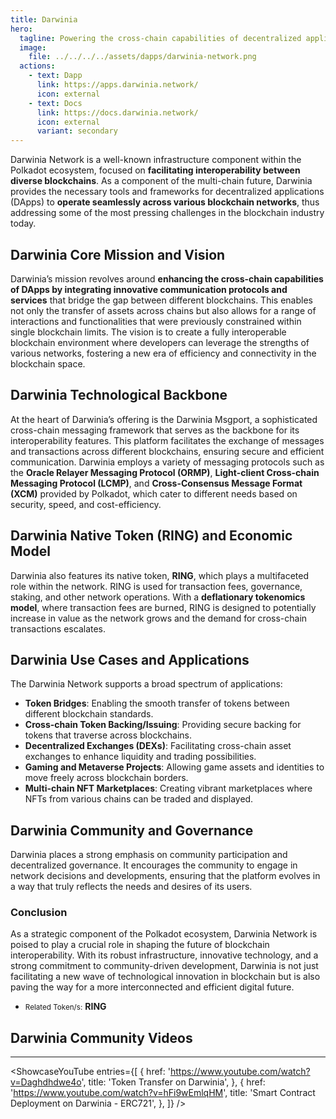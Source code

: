 ```yaml
---
title: Darwinia
hero:
  tagline: Powering the cross-chain capabilities of decentralized applications.
  image: 
    file: ../../../../assets/dapps/darwinia-network.png
  actions:
    - text: Dapp
      link: https://apps.darwinia.network/
      icon: external
    - text: Docs
      link: https://docs.darwinia.network/
      icon: external
      variant: secondary
---
```



Darwinia Network is a well-known infrastructure component within the Polkadot ecosystem, focused on **facilitating interoperability between diverse blockchains**. As a component of the multi-chain future, Darwinia provides the necessary tools and frameworks for decentralized applications (DApps) to **operate seamlessly across various blockchain networks**, thus addressing some of the most pressing challenges in the blockchain industry today.

## Darwinia Core Mission and Vision
Darwinia’s mission revolves around **enhancing the cross-chain capabilities of DApps by integrating innovative communication protocols and services** that bridge the gap between different blockchains. This enables not only the transfer of assets across chains but also allows for a range of interactions and functionalities that were previously constrained within single blockchain limits. The vision is to create a fully interoperable blockchain environment where developers can leverage the strengths of various networks, fostering a new era of efficiency and connectivity in the blockchain space.

## Darwinia Technological Backbone
At the heart of Darwinia’s offering is the Darwinia Msgport, a sophisticated cross-chain messaging framework that serves as the backbone for its interoperability features. This platform facilitates the exchange of messages and transactions across different blockchains, ensuring secure and efficient communication. Darwinia employs a variety of messaging protocols such as the **Oracle Relayer Messaging Protocol (ORMP)**, **Light-client Cross-chain Messaging Protocol (LCMP)**, and **Cross-Consensus Message Format (XCM)** provided by Polkadot, which cater to different needs based on security, speed, and cost-efficiency.

## Darwinia Native Token (RING) and Economic Model
Darwinia also features its native token, **RING**, which plays a multifaceted role within the network. RING is used for transaction fees, governance, staking, and other network operations. With a **deflationary tokenomics model**, where transaction fees are burned, RING is designed to potentially increase in value as the network grows and the demand for cross-chain transactions escalates.

## Darwinia Use Cases and Applications
The Darwinia Network supports a broad spectrum of applications:
- **Token Bridges**: Enabling the smooth transfer of tokens between different blockchain standards.
- **Cross-chain Token Backing/Issuing**: Providing secure backing for tokens that traverse across blockchains.
- **Decentralized Exchanges (DEXs)**: Facilitating cross-chain asset exchanges to enhance liquidity and trading possibilities.
- **Gaming and Metaverse Projects**: Allowing game assets and identities to move freely across blockchain borders.
- **Multi-chain NFT Marketplaces**: Creating vibrant marketplaces where NFTs from various chains can be traded and displayed.

## Darwinia Community and Governance
Darwinia places a strong emphasis on community participation and decentralized governance. It encourages the community to engage in network decisions and developments, ensuring that the platform evolves in a way that truly reflects the needs and desires of its users.

### **Conclusion**
As a strategic component of the Polkadot ecosystem, Darwinia Network is poised to play a crucial role in shaping the future of blockchain interoperability. With its robust infrastructure, innovative technology, and a strong commitment to community-driven development, Darwinia is not just facilitating a new wave of technological innovation in blockchain but is also paving the way for a more interconnected and efficient digital future.

- <small>Related Token/s:</small> **RING**

## Darwinia Community Videos
------------
<ShowcaseYouTube
  entries={[
    {
      href: 'https://www.youtube.com/watch?v=Daghdhdwe4o',
      title: 'Token Transfer on Darwinia',
    },
        {
        href: 'https://www.youtube.com/watch?v=hFi9wEmlqHM',
      title: 'Smart Contract Deployment on Darwinia - ERC721',
    },
  ]} />